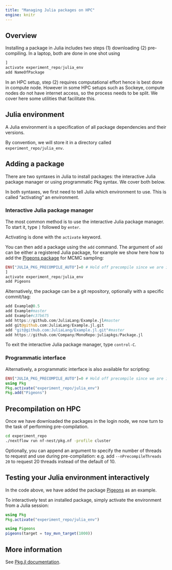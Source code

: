 ```yaml
---
title: "Managing Julia packages on HPC"
engine: knitr
---
```


## Overview 

Installing a package in Julia includes two steps (1) downloading (2) pre-compiling.
In a laptop, both are done in one shot using 

```julia
]
activate experiment_repo/julia_env
add NameOfPackage
```

In an HPC setup, step (2) requires computational effort hence is best done in compute node. However 
in some HPC setups such as Sockeye, compute nodes do not have internet access, so the 
process needs to be split. We cover here some utilities that facilitate this.


## Julia environment

A Julia environment is a specification of all package 
dependencies and their versions. 

By convention, we will store it in a 
directory called `experiment_repo/julia_env`.


## Adding a package

There are two syntaxes in Julia to install packages: the 
interactive Julia package manager or using programmatic Pkg 
syntax. We cover both below. 

In both syntaxes, we first need to tell Julia which environment 
to use. This is called "activating" an environment.


### Interactive Julia package manager

The most common method is to use the interactive Julia package 
manager. To start it, type `]` followed by `enter`. 

Activating is done with the `activate` keyword. 

You can then add a package using the `add` command. The argument of 
`add` can be either a registered Julia package, for example 
we show here how to add the 
[Pigeons package](https://github.com/Julia-Tempering/Pigeons.jl) 
for MCMC sampling:

```julia
ENV["JULIA_PKG_PRECOMPILE_AUTO"]=0 # Hold off precompile since we are in login node
]
activate experiment_repo/julia_env
add Pigeons
```

Alternatively, the package can be a git repository, optionally with a specific 
commit/tag:

```julia
add Example@0.5
add Example#master
add Example#c37b675
add https://github.com/JuliaLang/Example.jl#master
add git@github.com:JuliaLang/Example.jl.git
add "git@github.com:JuliaLang/Example.jl.git"#master
add https://github.com/Company/MonoRepo:juliapkgs/Package.jl
```

To exit the interactive Julia package manager, type `control-C`.


### Programmatic interface

Alternatively, a programmatic interface is also available 
for scripting:

```julia
ENV["JULIA_PKG_PRECOMPILE_AUTO"]=0 # Hold off precompile since we are in login node
using Pkg 
Pkg.activate("experiment_repo/julia_env")
Pkg.add("Pigeons")
```


## Precompilation on HPC

Once we have downloaded the packages in the login node, 
we now turn to the task of performing pre-compilation. 

```bash
cd experiment_repo 
./nextflow run nf-nest/pkg.nf -profile cluster
```

Optionally, you can append an argument to 
specify the number of threads 
to request and use during pre-compilation: e.g. add `--nPrecompileThreads 20` 
to request 20 threads instead of the default of 10. 

## Testing your Julia environment interactively

In the code above, we have added the package 
[Pigeons](https://github.com/Julia-Tempering/Pigeons.jl) as an example. 

To interactively test an installed package, simply activate the 
environment from a Julia session:

```julia
using Pkg
Pkg.activate("experiment_repo/julia_env")

using Pigeons
pigeons(target = toy_mvn_target(1000))
```


## More information

See [Pkg.jl documentation](https://pkgdocs.julialang.org/v1/).